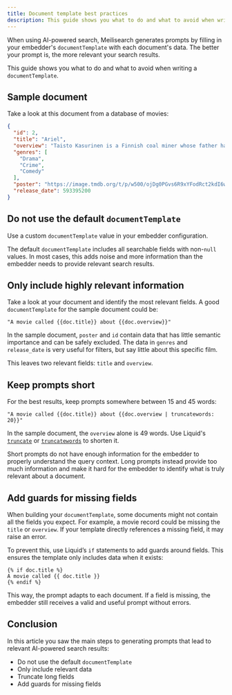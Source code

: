 ```yaml
---
title: Document template best practices
description: This guide shows you what to do and what to avoid when writing a `documentTemplate`.
---
```


When using AI-powered search, Meilisearch generates prompts by filling in your embedder's `documentTemplate` with each document's data. The better your prompt is, the more relevant your search results.

This guide shows you what to do and what to avoid when writing a `documentTemplate`.

## Sample document

Take a look at this document from a database of movies:

```json
{
  "id": 2,
  "title": "Ariel",
  "overview": "Taisto Kasurinen is a Finnish coal miner whose father has just committed suicide and who is framed for a crime he did not commit. In jail, he starts to dream about leaving the country and starting a new life. He escapes from prison but things don't go as planned...",
  "genres": [
    "Drama",
    "Crime",
    "Comedy"
  ],
  "poster": "https://image.tmdb.org/t/p/w500/ojDg0PGvs6R9xYFodRct2kdI6wC.jpg",
  "release_date": 593395200
}
```

## Do not use the default `documentTemplate`

Use a custom `documentTemplate` value in your embedder configuration.

The default `documentTemplate` includes all searchable fields with non-`null` values. In most cases, this adds noise and more information than the embedder needs to provide relevant search results.

## Only include highly relevant information

Take a look at your document and identify the most relevant fields. A good `documentTemplate` for the sample document could be:

```
"A movie called {{doc.title}} about {{doc.overview}}"
```

In the sample document, `poster` and `id` contain data that has little semantic importance and can be safely excluded. The data in `genres` and `release_date` is very useful for filters, but say little about this specific film.

This leaves two relevant fields: `title` and `overview`.

## Keep prompts short

For the best results, keep prompts somewhere between 15 and 45 words:

```
"A movie called {{doc.title}} about {{doc.overview | truncatewords: 20}}"
```

In the sample document, the `overview` alone is 49 words. Use Liquid's [`truncate`](https://shopify.github.io/liquid/filters/truncate/) or [`truncatewords`](https://shopify.github.io/liquid/filters/truncatewords/) to shorten it.

Short prompts do not have enough information for the embedder to properly understand the query context. Long prompts instead provide too much information and make it hard for the embedder to identify what is truly relevant about a document.

## Add guards for missing fields

When building your `documentTemplate`, some documents might not contain all the fields you expect. For example, a movie record could be missing the `title` or `overview`. If your template directly references a missing field, it may raise an error.

To prevent this, use Liquid’s `if` statements to add guards around fields. This ensures the template only includes data when it exists:

```
{% if doc.title %}
A movie called {{ doc.title }}
{% endif %}
```

This way, the prompt adapts to each document. If a field is missing, the embedder still receives a valid and useful prompt without errors.

## Conclusion

In this article you saw the main steps to generating prompts that lead to relevant AI-powered search results:

- Do not use the default `documentTemplate`
- Only include relevant data
- Truncate long fields
- Add guards for missing fields
